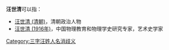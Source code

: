 '''汪世清'''可以指：
* [[汪世清_(清朝)|汪世清 (清朝)]]，清朝政治人物
* [[汪世清_(1916年)|汪世清 (1916年)]]，中国物理教育和物理学史研究专家，艺术史学家

{{disambig}}

[[Category:三字汪姓人名消歧义|Category:三字汪姓人名消歧义]]